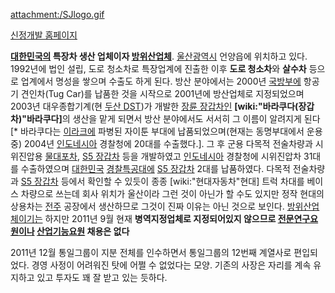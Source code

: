 attachment:/SJlogo.gif

[http://www.shinjeong.co.kr/ 신정개발 홈페이지]

'''[[대한민국]]의 특장차 생산 업체이자 [[방위산업체]]'''. [[울산]]광역시 언양읍에 위치하고 있다.
1992년에 법인 설립, 도로 청소차로 특장업계에 진출한 이후 '''도로 청소차'''와 '''살수차''' 등으로 업계에서 명성을 쌓으며 수출도 하게 된다. 방산 분야에서는 2000년 [[국방부]]에 항공기 견인차(Tug Car)를 납품한 것을 시작으로 2001년에 방산업체로 지정되었으며 2003년 대우종합기계(현 [[두산 DST]])가 개발한 [[장륜 장갑차]]인 '''[wiki:"바라쿠다(장갑차)"바라쿠다]'''의 생산을 맡게 되면서 방산 분야에서도 서서히 그 이름이 알려지게 된다[* 바라쿠다는 [[이라크]]에 파병된 자이툰 부대에 납품되었으며(현재는 동명부대에서 운용중) 2004년 [[인도네시아]] 경찰청에 20대를 수출했다.]. 그 후 군용 다목적 전술차량과 시위진압용 [[물대포]]차, [[S5 장갑차]] 등을 개발하였고 [[인도네시아]] 경찰청에 시위진압차 31대를 수출하였으며 [[대한민국]] [[경찰특공대]]에 [[S5 장갑차]] 2대를 납품하였다.
다목적 전술차량과 [[S5 장갑차]] 등에서 확인할 수 있듯이 종종 [wiki:"현대자동차"현대] 트럭 차대를 베이스 차량으로 쓰는데 회사 위치가 울산이라 그런 것이 아닌가 할 수도 있지만 정작 현대의 상용차는 [[전주]] 공장에서 생산하므로 그것이 진짜 이유는 아닌 것으로 보인다. [[방위산업체]]이기는 하지만 2011년 9월 현재 '''병역지정업체로 지정되어있지 않으므로 [[전문연구요원]]이나 [[산업기능요원]] 채용은 없다'''

2011년 12월 통일그룹이 지분 전체를 인수하면서 통일그룹의 12번째 계열사로 편입되었다. 경영 사정이 어려워진 탓에 어쩔 수 없었다는 모양. 기존의 사장은 자리를 계속 유지하고 있고 투자도 꽤 잘 받고 있는 듯하다.
